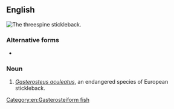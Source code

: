 ==English==
[[Image:GasterosteusAculeatusMaleHead.JPG|thumb|The '''threespine stickleback'''.]]
{{wikipedia}}
{{wikispecies|Gasterosteus aculeatus}}

===Alternative forms===
* {{l|en|three-spined stickleback}}

===Noun===
{{en-noun|head=[[three]][[spine]] [[stickleback]]}}

# ''[[Gasterosteus aculeatus]]'', an endangered species of European stickleback.

[[Category:en:Gasterosteiform fish]]